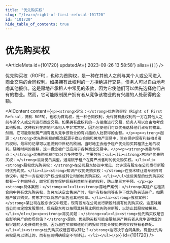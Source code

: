 ```yaml
---
title: "优先购买权"
slug: "/learn/right-of-first-refusal-101720"
id: "101720"
hide_table_of_contents: true
---
```



# 优先购买权

<ArticleMeta id={101720} updatedAt={'2023-09-26 13:58:58'} alias={`[]`} />
<div className='border-solid border-b border-t-0 my-4 border-[var(--ifm-color-gray-300)]' />

优先购买权（ROFR），也称为首购权，是一种在其他人之前与某个人或公司进入商业交易的合同权利。如果拥有此权利的一方拒绝进行交易，债务人可以自由地考虑其他报价。这是房地产承租人中常见的条款，因为它使他们可以优先选择他们占有的物业。然而，它可能限制房产拥有者从竞争该物业的有兴趣的人处获得的金额。

<AIContent content={`<p><strong>定义：</strong>优先购买权（Right of First Refusal，简称 ROFR），也称为首购权，是一种合同权利，允许持有此权利的一方在其他人之前与某个人或公司进行商业交易。如果拥有此权利的一方拒绝进行交易，债务人可以自由地考虑其他报价。这种权利在房地产承租人中非常常见，因为它使他们可以优先选择他们占有的物业。然而，它可能限制房产拥有者从竞争该物业的有兴趣的人处获得的金额。</p><p><strong>起源：</strong>优先购买权的概念起源于商业合同和房地产交易中，旨在保护现有利益相关者的权利。最早的记录可以追溯到中世纪的欧洲，当时地主会给予租户优先购买其租赁土地的权利。随着时间的推移，这一概念被广泛应用于各种商业交易中。</p><p><strong>类别与特点：</strong>优先购买权可以分为多种类型，主要包括：<ul><li><strong>房地产优先购买权：</strong>最常见的类型，通常赋予租户在房产出售时的优先购买权。</li><li><strong>股权优先购买权：</strong>在公司股东协议中常见，允许现有股东在公司发行新股时优先购买。</li><li><strong>知识产权优先购买权：</strong>在技术转让或专利许可协议中，赋予一方在知识产权出售或转让时的优先购买权。</li></ul>这些类型的优先购买权都有一个共同特点，即它们旨在保护现有利益相关者的权利，防止第三方干预。</p><p><strong>具体案例：</strong><ol><li><strong>房地产案例：</strong>某租户在租赁合同中拥有优先购买权，当房东决定出售房产时，租户有权在同等条件下优先购买该房产。如果租户放弃购买，房东才可以将房产出售给其他买家。</li><li><strong>股权案例：</strong>某公司在股东协议中规定，现有股东在公司发行新股时拥有优先购买权。这意味着当公司决定增发股票时，现有股东可以按照其持股比例优先购买新股，以防止其股权被稀释。</li></ol></p><p><strong>常见问题：</strong><ul><li><strong>优先购买权是否会影响房产的市场价值？</strong>是的，优先购买权可能会限制房产拥有者从竞争该物业的有兴趣的人处获得的金额，因为潜在买家知道他们的报价可能会被优先购买权持有者匹配。</li><li><strong>优先购买权是否可以转让？</strong>这取决于合同条款。有些优先购买权是可以转让的，而有些则明确规定不可转让。</li></ul></p>`} id={101720} />
